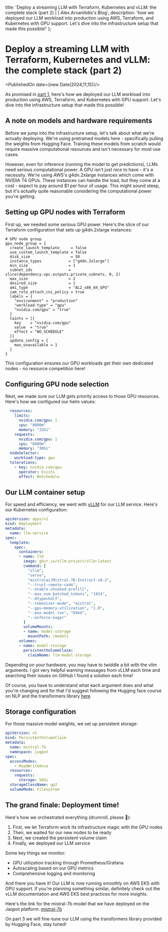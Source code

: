  title: 'Deploy a streaming LLM with Terraform, Kubernetes and vLLM: the complete stack (part 2) | | Alex Arvanitidis\'s Blog',
  description: 'how we deployed our LLM workload into production using AWS, Terraform, and Kubernetes with GPU support. Let\'s dive into the infrastructure setup that made this possible!'
};


# Deploy a streaming LLM with Terraform, Kubernetes and vLLM: the complete stack (part 2)

<PublishedOn date={new Date(2024,11,15)}/>

<Cover
  src="/vllm-logo-text-light.png"
  alt=""
  caption=""
/>

As promised in [part 1](/blog/run-and-deploy-an-llm-part1), here's how we deployed our LLM workload into production using AWS, Terraform, and Kubernetes with GPU support. Let's dive into the infrastructure setup that made this possible!

## A note on models and hardware requirements

Before we jump into the infrastructure setup, let's talk about what we're actually deploying. We're using pretrained models here - specifically pulling the weights from Hugging Face. Training these models from scratch would require massive computational resources and isn't necessary for most use cases.

However, even for inference (running the model to get predictions), LLMs need serious computational power. A GPU isn't just nice to have - it's a necessity. We're using AWS's g4dn.2xlarge instances which come with NVIDIA T4 GPUs. These instances can handle the load, but they come at a cost - expect to pay around $1 per hour of usage. This might sound steep, but it's actually quite reasonable considering the computational power you're getting.

## Setting up GPU nodes with Terraform

First up, we needed some serious GPU power. Here's the slice of our Terraform configuration that sets up g4dn.2xlarge instances:

```hcl
# GPU node group
gpu_node_group = {
  create_launch_template     = false
  use_custom_launch_template = false
  disk_size                  = 50
  instance_types            = ["g4dn.2xlarge"]
  min_size                  = 1
  subnet_ids                = slice(dependency.vpc.outputs.private_subnets, 0, 2)
  max_size                  = 2
  desired_size              = 1
  ami_type                  = "AL2_x86_64_GPU"
  iam_role_attach_cni_policy = true
  labels = {
    "environment" = "production"
    "workload-type" = "gpu"
    "nvidia.com/gpu" = "true"
  }
  taints = [{
    key    = "nvidia.com/gpu"
    value  = "true"
    effect = "NO_SCHEDULE"
  }]
  update_config = {
    max_unavailable = 1
  }
}
```

This configuration ensures our GPU workloads get their own dedicated nodes - no resource competition here!

## Configuring GPU node selection

Next, we made sure our LLM gets priority access to those GPU resources. Here's how we configured our helm values:

```yaml
  resources:
    limits:
      nvidia.com/gpu: 1
      cpu: "8000m"
      memory: "32Gi"
    requests:
      nvidia.com/gpu: 1
      cpu: "6000m"
      memory: "30Gi"
  nodeSelector:
    workload-type: gpu
  tolerations:
    - key: nvidia.com/gpu
      operator: Exists
      effect: NoSchedule
```

## Our LLM container setup

For speed and efficiency, we went with [vLLM](https://github.com/vllm-project/vllm) for our LLM service. Here's our Kubernetes configuration:

```yaml
apiVersion: apps/v1
kind: Deployment
metadata:
  name: llm-service
spec:
  template:
    spec:
      containers:
      - name: llm
        image: ghcr.io/vllm-project/vllm:latest
        command: [
          "vllm",
          "serve",
          "mistralai/Mistral-7B-Instruct-v0.3",
          "--trust-remote-code",
          "--enable-chunked-prefill",
          "--max_num_batched_tokens", "1024",
          "--dtype=half",
          "--tokenizer-mode", "mistral",
          "--gpu-memory-utilization", "1.0",
          "--max-model-len", "6944",
          "--enforce-eager"
        ]
        volumeMounts:
        - name: model-storage
          mountPath: /models
      volumes:
      - name: model-storage
        persistentVolumeClaim:
          claimName: llm-model-storage
```

Depending on your hardware, you may have to twiddle a bit with the vllm arguments. I got very helpful warning messages from vLLM each time and searching their issues on GitHub I found a solution each time!

Of course, you have to understand what each argument does and what you're changing and for that I'd suggest following the Hugging face course on NLP and the transformers library [here](https://huggingface.co/learn/nlp-course/en/chapter1/1)

## Storage configuration

For those massive model weights, we set up persistent storage:

```yaml
apiVersion: v1
kind: PersistentVolumeClaim
metadata:
  name: mistral-7b
  namespace: jaqpot
spec:
  accessModes:
    - ReadWriteOnce
  resources:
    requests:
      storage: 50Gi
  storageClassName: gp2
  volumeMode: Filesystem
```

## The grand finale: Deployment time!

Here's how we orchestrated everything (drumroll, please 🥁):
1. First, we let Terraform work its infrastructure magic with the GPU nodes
2. Then, we waited for our new nodes to be ready
3. Next, we created the persistent volume claim
4. Finally, we deployed our LLM service

Some key things we monitor:
- GPU utilization tracking through Prometheus/Grafana
- Autoscaling based on our GPU metrics
- Comprehensive logging and monitoring

And there you have it! Our LLM is now running smoothly on AWS EKS with GPU support. If you're planning something similar, definitely check out the vLLM documentation and AWS EKS best practices for more insights.

Here's the link for the mistral-7b model that we have deployed on the Jaqpot platform: [mistral-7b](https://app.jaqpot.org/dashboard/models/1994/description)

On part 3 we will fine-tune our LLM using the transformers library provided by Hugging Face, stay tuned!
